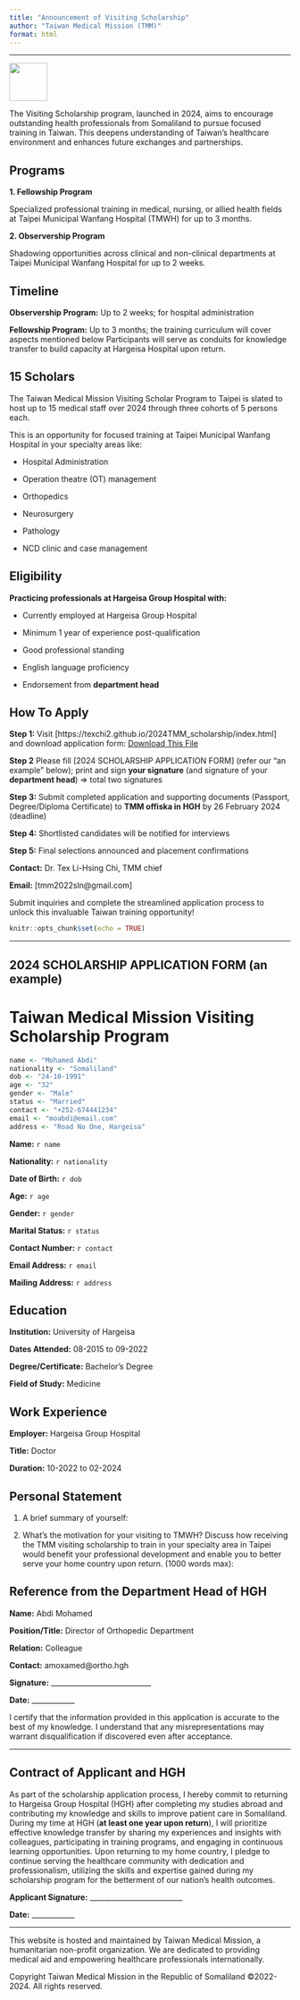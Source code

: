 ```yaml
---
title: "Announcement of Visiting Scholarship"
author: "Taiwan Medical Mission (TMM)"
format: html
---
```


------------------------------------------------------------------------

![](images/TMM_logo.svg){fig-align="right" width="68"}

The Visiting Scholarship program, launched in 2024, aims to encourage outstanding health professionals from Somaliland to pursue focused training in Taiwan. This deepens understanding of Taiwan’s healthcare environment and enhances future exchanges and partnerships.

## Programs

**1. Fellowship Program**

Specialized professional training in medical, nursing, or allied health fields at Taipei Municipal Wanfang Hospital (TMWH) for up to 3 months.

**2. Observership Program**

Shadowing opportunities across clinical and non-clinical departments at Taipei Municipal Wanfang Hospital for up to 2 weeks.

## Timeline

**Observership Program:** Up to 2 weeks; for hospital administration

**Fellowship Program:** Up to 3 months; the training curriculum will cover aspects mentioned below Participants will serve as conduits for knowledge transfer to build capacity at Hargeisa Hospital upon return.

## 15 Scholars

The Taiwan Medical Mission Visiting Scholar Program to Taipei is slated to host up to 15 medical staff over 2024 through three cohorts of 5 persons each.

This is an opportunity for focused training at Taipei Municipal Wanfang Hospital in your specialty areas like:

-   Hospital Administration

-   Operation theatre (OT) management

-   Orthopedics

-   Neurosurgery

-   Pathology

-   NCD clinic and case management

## Eligibility

**Practicing professionals at Hargeisa Group Hospital with:**

-   Currently employed at Hargeisa Group Hospital

-   Minimum 1 year of experience post-qualification

-   Good professional standing

-   English language proficiency

-   Endorsement from **department head**

## How To Apply

**Step 1:** Visit \[https://texchi2.github.io/2024TMM_scholarship/index.html\] and download application form: <a href="ApplicationForm_VisitingScholarship.docx" class="button">Download This File</a>

**Step 2** Please fill \[2024 SCHOLARSHIP APPLICATION FORM\] (refer our "an example" below); print and sign **your signature** (and signature of your **department head**) => total two signatures

**Step 3:** Submit completed application and supporting documents (Passport, Degree/Diploma Certificate) to **TMM offiska in HGH** by 26 February 2024 (deadline)

**Step 4:** Shortlisted candidates will be notified for interviews

**Step 5:** Final selections announced and placement confirmations

**Contact:** Dr. Tex Li-Hsing Chi, TMM chief

**Email:** \[tmm2022sln\@gmail.com\]

Submit inquiries and complete the streamlined application process to unlock this invaluable Taiwan training opportunity!

```r
knitr::opts_chunk$set(echo = TRUE)
```

------------------------------------------------------------------------

## 2024 SCHOLARSHIP APPLICATION FORM (an example)

# Taiwan Medical Mission Visiting Scholarship Program

```r
name <- "Mohamed Abdi"
nationality <- "Somaliland"
dob <- "24-10-1991"
age <- "32"
gender <- "Male"  
status <- "Married"
contact <- "+252-674441234"
email <- "moabdi@email.com"
address <- "Road No One, Hargeisa"
```

**Name:** `r name`

**Nationality:** `r nationality`

**Date of Birth:** `r dob`

**Age:** `r age`

**Gender:** `r gender`

**Marital Status:** `r status`

**Contact Number:** `r contact`

**Email Address:** `r email`

**Mailing Address:** `r address`

## Education

**Institution:** University of Hargeisa

**Dates Attended:** 08-2015 to 09-2022

**Degree/Certificate:** Bachelor's Degree

**Field of Study:** Medicine

## Work Experience

**Employer:** Hargeisa Group Hospital

**Title:** Doctor

**Duration:** 10-2022 to 02-2024

## Personal Statement

1)  A brief summary of yourself:

2)  What's the motivation for your visiting to TMWH? Discuss how receiving the TMM visiting scholarship to train in your specialty area in Taipei would benefit your professional development and enable you to better serve your home country upon return. (1000 words max):

## Reference from the Department Head of HGH

**Name:** Abdi Mohamed

**Position/Title:** Director of Orthopedic Department

**Relation:** Colleague

**Contact:** amoxamed\@ortho.hgh

**Signature:** \_\_\_\_\_\_\_\_\_\_\_\_\_\_\_\_\_\_\_\_\_\_\_\_\_\_\_\_

**Date:** \_\_\_\_\_\_\_\_\_\_\_\_

I certify that the information provided in this application is accurate to the best of my knowledge. I understand that any misrepresentations may warrant disqualification if discovered even after acceptance.

------------------------------------------------------------------------

## Contract of Applicant and HGH

As part of the scholarship application process, I hereby commit to returning to Hargeisa Group Hospital (HGH) after completing my studies abroad and contributing my knowledge and skills to improve patient care in Somaliland. During my time at HGH (**at least one year upon return**), I will prioritize effective knowledge transfer by sharing my experiences and insights with colleagues, participating in training programs, and engaging in continuous learning opportunities. Upon returning to my home country, I pledge to continue serving the healthcare community with dedication and professionalism, utilizing the skills and expertise gained during my scholarship program for the betterment of our nation's health outcomes.

**Applicant Signature:** \_\_\_\_\_\_\_\_\_\_\_\_\_\_\_\_\_\_\_\_\_\_\_\_\_\_

**Date:** \_\_\_\_\_\_\_\_\_\_\_\_

------------------------------------------------------------------------

This website is hosted and maintained by Taiwan Medical Mission, a humanitarian non-profit organization. We are dedicated to providing medical aid and empowering healthcare professionals internationally.

Copyright Taiwan Medical Mission in the Republic of Somaliland ©2022-2024. All rights reserved.
